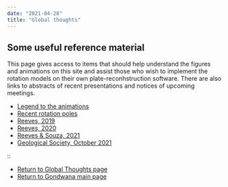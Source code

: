 ```yaml
---
date: "2021-04-28"
title: "Global thoughts"
---
```


## Some useful reference material

This page gives access to items that should help understand the figures and animations on this site and assist those who wish to implement the rotation models on their own
plate-reconhstruction software. There are also links to abstracts of recent presentations and notices of upcoming meetings.

* [Legend to the animations](../legend-to-the-anims)
* [Recent rotation poles](../latest-rotation)
* [Reeves, 2019](../../gondwana)
* [Reeves, 2020](../../gondwana)
* [Reeves & Souza, 2021](../../gondwana)
* [Geological Society, October 2021](../south-atlantic-poster.pdf)

::

* [Return to Global Thoughts page](../other-material)
* [Return to Gondwana main page](../../gondwana)
